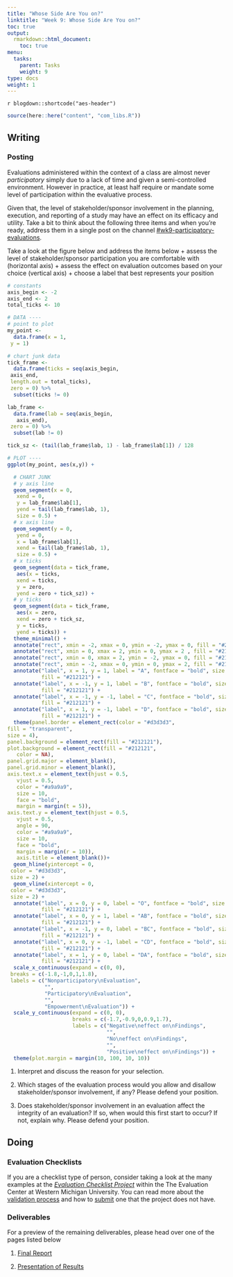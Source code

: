 ```yaml
---
title: "Whose Side Are You on?"
linktitle: "Week 9: Whose Side Are You on?"
toc: true
output:
  rmarkdown::html_document:
    toc: true
menu:
  tasks:
    parent: Tasks
    weight: 9
type: docs
weight: 1
---
```


`r blogdown::shortcode("aes-header")`

```r
source(here::here("content", "com_libs.R"))
```

## Writing

### Posting

Evaluations administered within the context of a class are almost never *participatory* simply due to a lack of time and given a semi-controlled environment. However in practice, at least half require or mandate some level of participation within the evaluative process. 

Given that, the level of stakeholder/sponsor involvement in the planning, execution, and reporting of a study may have an effect on its efficacy and utility. Take a bit to think about the following three items and when you're ready, address them in a single post on the channel [#wk9-participatory-evaluations](https://edp617spring2023.slack.com/archives/C04SEH1CQBW).

Take a look at the figure below and address the items below
    + assess the level of stakeholder/sponsor participation you are comfortable with (horizontal axis)
    + assess the effect on evaluation outcomes based on your choice (vertical axis)
    + choose a label that best represents your position 
  
```r
# constants
axis_begin <- -2
axis_end <- 2
total_ticks <- 10

# DATA ----
# point to plot
my_point <- 
  data.frame(x = 1, 
 y = 1)

# chart junk data
tick_frame <- 
  data.frame(ticks = seq(axis_begin, 
 axis_end, 
 length.out = total_ticks), 
 zero = 0) %>%
  subset(ticks != 0)

lab_frame <- 
  data.frame(lab = seq(axis_begin, 
   axis_end),
 zero = 0) %>%
  subset(lab != 0)

tick_sz <- (tail(lab_frame$lab, 1) - lab_frame$lab[1]) / 128

# PLOT ----
ggplot(my_point, aes(x,y)) +

  # CHART JUNK
  # y axis line
  geom_segment(x = 0, 
   xend = 0, 
   y = lab_frame$lab[1], 
   yend = tail(lab_frame$lab, 1),
   size = 0.5) +
  # x axis line
  geom_segment(y = 0, 
   yend = 0, 
   x = lab_frame$lab[1], 
   xend = tail(lab_frame$lab, 1),
   size = 0.5) +
  # x ticks
  geom_segment(data = tick_frame, 
   aes(x = ticks, 
   xend = ticks, 
   y = zero, 
   yend = zero + tick_sz)) +
  # y ticks
  geom_segment(data = tick_frame, 
   aes(x = zero, 
   xend = zero + tick_sz, 
   y = ticks, 
   yend = ticks)) +
  theme_minimal() + 
  annotate("rect", xmin = -2, xmax = 0, ymin = -2, ymax = 0, fill = "#212121") + 
  annotate("rect", xmin = 0, xmax = 2, ymin = 0, ymax = 2 , fill = "#212121") +
  annotate("rect", xmin = 0, xmax = 2, ymin = -2, ymax = 0, fill = "#212121") + 
  annotate("rect", xmin = -2, xmax = 0, ymin = 0, ymax = 2, fill = "#212121") +
  annotate("label", x = 1, y = 1, label = "A", fontface = "bold", size = 6, color = "#ffffff",
           fill = "#212121") +
  annotate("label", x = -1, y = 1, label = "B", fontface = "bold", size = 6, color = "#ffffff",
           fill = "#212121") +
  annotate("label", x = -1, y = -1, label = "C", fontface = "bold", size = 6, color = "#ffffff",
           fill = "#212121") +
  annotate("label", x = 1, y = -1, label = "D", fontface = "bold", size = 6, color = "#ffffff",
           fill = "#212121") +
  theme(panel.border = element_rect(color = "#d3d3d3", 
fill = "transparent", 
size = 4),
panel.background = element_rect(fill = "#212121"),
plot.background = element_rect(fill = "#212121", 
   color = NA),
panel.grid.major = element_blank(),
panel.grid.minor = element_blank(), 
axis.text.x = element_text(hjust = 0.5,
   vjust = 0.5,
   color = "#a9a9a9",
   size = 10,
   face = "bold",
   margin = margin(t = 5)),
axis.text.y = element_text(hjust = 0.5, 
   vjust = 0.5, 
   angle = 90, 
   color = "#a9a9a9",
   size = 10,
   face = "bold",
   margin = margin(r = 10)),
   axis.title = element_blank())+ 
  geom_hline(yintercept = 0, 
 color = "#d3d3d3", 
 size = 2) + 
  geom_vline(xintercept = 0, 
 color = "#d3d3d3", 
 size = 2) + 
  annotate("label", x = 0, y = 0, label = "O", fontface = "bold", size = 6, color = "#ffffff",
           fill = "#212121") +
  annotate("label", x = 0, y = 1, label = "AB", fontface = "bold", size = 6, color = "#ffffff",
           fill = "#212121") +
  annotate("label", x = -1, y = 0, label = "BC", fontface = "bold", size = 6, color = "#ffffff",
           fill = "#212121") +
  annotate("label", x = 0, y = -1, label = "CD", fontface = "bold", size = 6, color = "#ffffff",
           fill = "#212121") +
  annotate("label", x = 1, y = 0, label = "DA", fontface = "bold", size = 6, color = "#ffffff",
           fill = "#212121") +
  scale_x_continuous(expand = c(0, 0),
 breaks = c(-1.8,-1,0,1,1.8),
 labels = c("Nonparticipatory\nEvaluation", 
            "", 
            "Participatory\nEvaluation", 
            "",
            "Empowerment\nEvaluation")) + 
  scale_y_continuous(expand = c(0, 0),
                     breaks = c(-1.7,-0.9,0,0.9,1.7),
                     labels = c("Negative\neffect on\nFindings",
                                "",
                                "No\neffect on\nFindings",
                                "",
                                "Positive\neffect on\nFindings")) +
  theme(plot.margin = margin(10, 100, 10, 10))
```

1. Interpret and discuss the reason for your selection.

2. Which stages of the evaluation process would you allow and disallow stakeholder/sponsor involvement, if any? Please defend your position.

3. Does stakeholder/sponsor involvement in an evaluation affect the integrity of an evaluation? If so, when would this first start to occur? If not, explain why. Please defend your position.

## Doing 

### Evaluation Checklists

If you are a checklist type of person, consider taking a look at the many examples at the [*Evaluation Checklist Project*](https://wmich.edu/evaluation/checklists) within the The Evaluation Center at Western Michigan University. You can read more about the [validation process](https://wmich.edu/evaluation/checklists/checklistsvalidation) and how to [submit](https://wmich.edu/evaluation/checklists/checklist-submit) one that the project does not have. 

### Deliverables

For a preview of the remaining deliverables, please head over one of the pages listed below

1. [Final Report](/deliverables/04-final-report/)

2. [Presentation of Results](/deliverables/05-presentation-of-results/)
